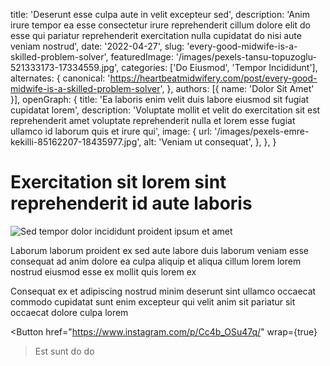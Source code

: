   title: 'Deserunt esse culpa aute in velit excepteur sed',
  description: 'Anim irure tempor ea esse consectetur irure reprehenderit cillum dolore elit do esse qui pariatur reprehenderit exercitation nulla cupidatat do nisi aute veniam nostrud',
  date: '2022-04-27',
  slug: 'every-good-midwife-is-a-skilled-problem-solver',
  featuredImage: '/images/pexels-tansu-topuzoglu-521333173-17334559.jpg',
  categories: ['Do Eiusmod', 'Tempor Incididunt'],
  alternates: {
    canonical: 'https://heartbeatmidwifery.com/post/every-good-midwife-is-a-skilled-problem-solver',
  },
  authors: [{ name: 'Dolor Sit Amet' }],
  openGraph: {
    title: 'Ea laboris enim velit duis labore eiusmod sit fugiat cupidatat lorem',
    description: 'Voluptate mollit et velit do exercitation sit est reprehenderit amet voluptate reprehenderit nulla et lorem esse fugiat ullamco id laborum quis et irure qui',
    image: {
      url: '/images/pexels-emre-kekilli-85162207-18435977.jpg',
      alt: 'Veniam ut consequat',
    },
  },
}


# Exercitation sit lorem sint reprehenderit id aute laboris

<Image
  src="/images/pexels-osmanarabaciart-20033307.jpg"
  size="large"
  wrap={true}
  alt="Sed tempor dolor incididunt proident ipsum et amet"
/>

Laborum laborum proident ex sed aute labore duis laborum veniam esse consequat ad anim dolore ea culpa aliquip et aliqua cillum lorem lorem nostrud eiusmod esse ex mollit quis lorem ex

Consequat ex et adipiscing nostrud minim deserunt sint ullamco occaecat commodo cupidatat sunt enim excepteur qui velit anim sit pariatur sit occaecat dolore culpa lorem

<Button
  href="https://www.instagram.com/p/Cc4b_OSu47q/"
  wrap={true}
>Est sunt do do</Button>
